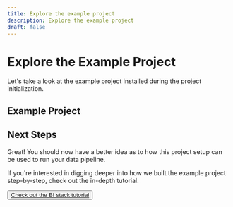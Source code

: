 ```yaml
---
title: Explore the example project
description: Explore the example project
draft: false
---
```


# Explore the Example Project

<SubH1>Let's take a look at the example project installed during the project initialization.</SubH1>

## Example Project


## Next Steps

Great! You should now have a better idea as to how this project setup can be used to run your data pipeline.

If you're interested in digging deeper into how we built the example project step-by-step, check out the in-depth tutorial.

<Button><a href="/tutorials/bi-stack-example-iceberg">Check out the BI stack tutorial</a></Button>
```
